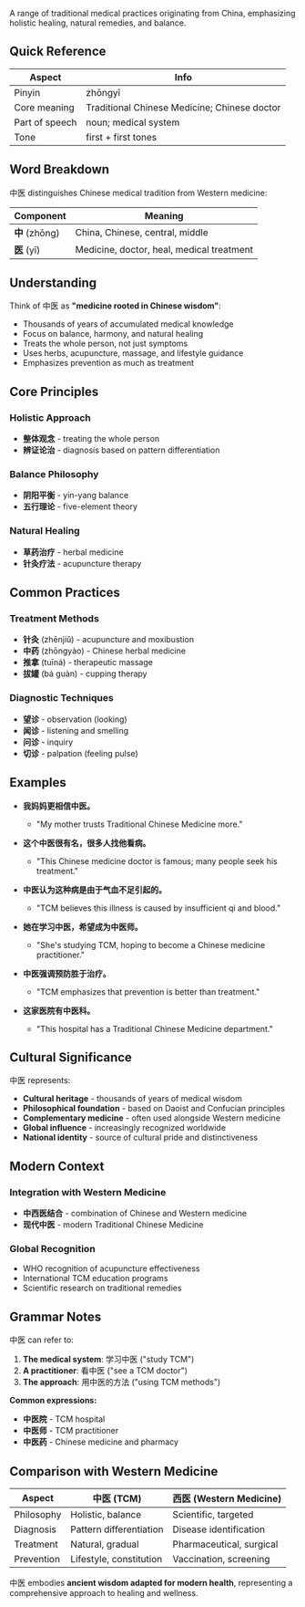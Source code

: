 A range of traditional medical practices originating from China, emphasizing holistic healing,
natural remedies, and balance.

## Quick Reference

| Aspect         | Info                                         |
| -------------- | -------------------------------------------- |
| Pinyin         | zhōngyī                                      |
| Core meaning   | Traditional Chinese Medicine; Chinese doctor |
| Part of speech | noun; medical system                         |
| Tone           | first + first tones                          |

## Word Breakdown

中医 distinguishes Chinese medical tradition from Western medicine:

| Component      | Meaning                                   |
| -------------- | ----------------------------------------- |
| **中** (zhōng) | China, Chinese, central, middle           |
| **医** (yī)    | Medicine, doctor, heal, medical treatment |

## Understanding

Think of 中医 as **"medicine rooted in Chinese wisdom"**:

- Thousands of years of accumulated medical knowledge
- Focus on balance, harmony, and natural healing
- Treats the whole person, not just symptoms
- Uses herbs, acupuncture, massage, and lifestyle guidance
- Emphasizes prevention as much as treatment

## Core Principles

### **Holistic Approach**

- **整体观念** - treating the whole person
- **辨证论治** - diagnosis based on pattern differentiation

### **Balance Philosophy**

- **阴阳平衡** - yin-yang balance
- **五行理论** - five-element theory

### **Natural Healing**

- **草药治疗** - herbal medicine
- **针灸疗法** - acupuncture therapy

## Common Practices

### **Treatment Methods**

- **针灸** (zhēnjiǔ) - acupuncture and moxibustion
- **中药** (zhōngyào) - Chinese herbal medicine
- **推拿** (tuīná) - therapeutic massage
- **拔罐** (bá guàn) - cupping therapy

### **Diagnostic Techniques**

- **望诊** - observation (looking)
- **闻诊** - listening and smelling
- **问诊** - inquiry
- **切诊** - palpation (feeling pulse)

## Examples

- **我妈妈更相信中医。**
  - "My mother trusts Traditional Chinese Medicine more."

- **这个中医很有名，很多人找他看病。**
  - "This Chinese medicine doctor is famous; many people seek his treatment."

- **中医认为这种病是由于气血不足引起的。**
  - "TCM believes this illness is caused by insufficient qi and blood."

- **她在学习中医，希望成为中医师。**
  - "She's studying TCM, hoping to become a Chinese medicine practitioner."

- **中医强调预防胜于治疗。**
  - "TCM emphasizes that prevention is better than treatment."

- **这家医院有中医科。**
  - "This hospital has a Traditional Chinese Medicine department."

## Cultural Significance

中医 represents:

- **Cultural heritage** - thousands of years of medical wisdom
- **Philosophical foundation** - based on Daoist and Confucian principles
- **Complementary medicine** - often used alongside Western medicine
- **Global influence** - increasingly recognized worldwide
- **National identity** - source of cultural pride and distinctiveness

## Modern Context

### **Integration with Western Medicine**

- **中西医结合** - combination of Chinese and Western medicine
- **现代中医** - modern Traditional Chinese Medicine

### **Global Recognition**

- WHO recognition of acupuncture effectiveness
- International TCM education programs
- Scientific research on traditional remedies

## Grammar Notes

中医 can refer to:

1. **The medical system**: 学习中医 ("study TCM")
2. **A practitioner**: 看中医 ("see a TCM doctor")
3. **The approach**: 用中医的方法 ("using TCM methods")

**Common expressions:**

- **中医院** - TCM hospital
- **中医师** - TCM practitioner
- **中医药** - Chinese medicine and pharmacy

## Comparison with Western Medicine

| Aspect     | 中医 (TCM)              | 西医 (Western Medicine)  |
| ---------- | ----------------------- | ------------------------ |
| Philosophy | Holistic, balance       | Scientific, targeted     |
| Diagnosis  | Pattern differentiation | Disease identification   |
| Treatment  | Natural, gradual        | Pharmaceutical, surgical |
| Prevention | Lifestyle, constitution | Vaccination, screening   |

中医 embodies **ancient wisdom adapted for modern health**, representing a comprehensive approach to
healing and wellness.
